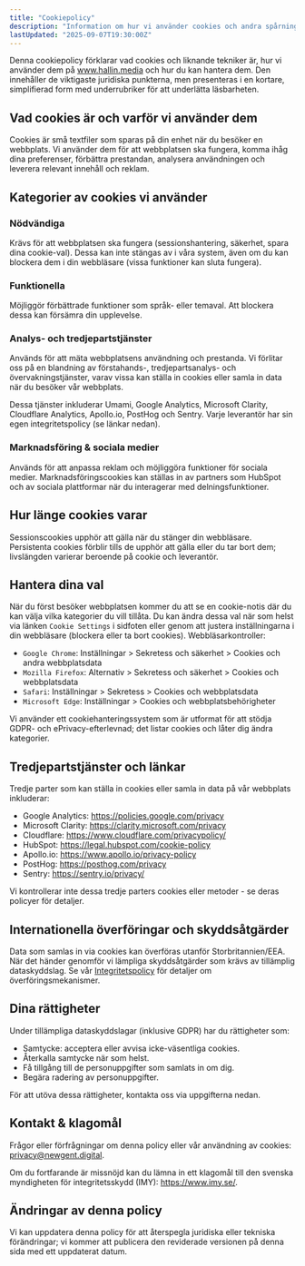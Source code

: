 ```yaml
---
title: "Cookiepolicy"
description: "Information om hur vi använder cookies och andra spårningstekniker på HallinMedias webbplats."
lastUpdated: "2025-09-07T19:30:00Z"
---
```


Denna cookiepolicy förklarar vad cookies och liknande tekniker är, hur vi använder dem på www.hallin.media och hur du kan hantera dem. Den innehåller de viktigaste juridiska punkterna, men presenteras i en kortare, simplifierad form med underrubriker för att underlätta läsbarheten.

## Vad cookies är och varför vi använder dem

Cookies är små textfiler som sparas på din enhet när du besöker en webbplats. Vi använder dem för att webbplatsen ska fungera, komma ihåg dina preferenser, förbättra prestandan, analysera användningen och leverera relevant innehåll och reklam.

## Kategorier av cookies vi använder

### Nödvändiga

Krävs för att webbplatsen ska fungera (sessionshantering, säkerhet, spara dina cookie-val). Dessa kan inte stängas av i våra system, även om du kan blockera dem i din webbläsare (vissa funktioner kan sluta fungera).

### Funktionella

Möjliggör förbättrade funktioner som språk- eller temaval. Att blockera dessa kan försämra din upplevelse.

### Analys- och tredjepartstjänster

Används för att mäta webbplatsens användning och prestanda. Vi förlitar oss på en blandning av förstahands-, tredjepartsanalys- och övervakningstjänster, varav vissa kan ställa in cookies eller samla in data när du besöker vår webbplats.

Dessa tjänster inkluderar Umami, Google Analytics, Microsoft Clarity, Cloudflare Analytics, Apollo.io, PostHog och Sentry. Varje leverantör har sin egen integritetspolicy (se länkar nedan).

### Marknadsföring & sociala medier

Används för att anpassa reklam och möjliggöra funktioner för sociala medier. Marknadsföringscookies kan ställas in av partners som HubSpot och av sociala plattformar när du interagerar med delningsfunktioner.

## Hur länge cookies varar

Sessionscookies upphör att gälla när du stänger din webbläsare. Persistenta cookies förblir tills de upphör att gälla eller du tar bort dem; livslängden varierar beroende på cookie och leverantör.

## Hantera dina val

När du först besöker webbplatsen kommer du att se en cookie-notis där du kan välja vilka kategorier du vill tillåta. Du kan ändra dessa val när som helst via länken `Cookie Settings` i sidfoten eller genom att justera inställningarna i din webbläsare (blockera eller ta bort cookies). Webbläsarkontroller:

- `Google Chrome`: Inställningar > Sekretess och säkerhet > Cookies och andra webbplatsdata
- `Mozilla Firefox`: Alternativ > Sekretess och säkerhet > Cookies och webbplatsdata
- `Safari`: Inställningar > Sekretess > Cookies och webbplatsdata
- `Microsoft Edge`: Inställningar > Cookies och webbplatsbehörigheter

Vi använder ett cookiehanteringssystem som är utformat för att stödja GDPR- och ePrivacy-efterlevnad; det listar cookies och låter dig ändra kategorier.

## Tredjepartstjänster och länkar

Tredje parter som kan ställa in cookies eller samla in data på vår webbplats inkluderar:

- Google Analytics: https://policies.google.com/privacy
- Microsoft Clarity: https://clarity.microsoft.com/privacy
- Cloudflare: https://www.cloudflare.com/privacypolicy/
- HubSpot: https://legal.hubspot.com/cookie-policy
- Apollo.io: https://www.apollo.io/privacy-policy
- PostHog: https://posthog.com/privacy
- Sentry: https://sentry.io/privacy/

Vi kontrollerar inte dessa tredje parters cookies eller metoder - se deras policyer för detaljer.

## Internationella överföringar och skyddsåtgärder

Data som samlas in via cookies kan överföras utanför Storbritannien/EEA. När det händer genomför vi lämpliga skyddsåtgärder som krävs av tillämplig dataskyddslag. Se vår [Integritetspolicy](/legal/privacy-policy) för detaljer om överföringsmekanismer.

## Dina rättigheter

Under tillämpliga dataskyddslagar (inklusive GDPR) har du rättigheter som:

- Samtycke: acceptera eller avvisa icke-väsentliga cookies.
- Återkalla samtycke när som helst.
- Få tillgång till de personuppgifter som samlats in om dig.
- Begära radering av personuppgifter.

För att utöva dessa rättigheter, kontakta oss via uppgifterna nedan.

## Kontakt & klagomål

Frågor eller förfrågningar om denna policy eller vår användning av cookies: privacy@newgent.digital.

Om du fortfarande är missnöjd kan du lämna in ett klagomål till den svenska myndigheten för integritetsskydd (IMY): https://www.imy.se/.

## Ändringar av denna policy

Vi kan uppdatera denna policy för att återspegla juridiska eller tekniska förändringar; vi kommer att publicera den reviderade versionen på denna sida med ett uppdaterat datum.
